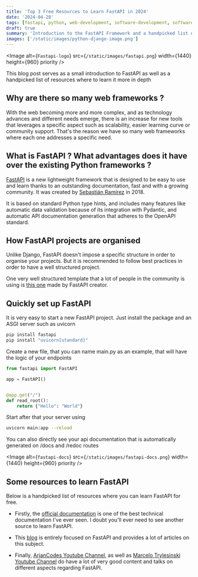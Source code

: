 ```yaml
---
title: 'Top 3 Free Resources to Learn FastAPI in 2024'
date: '2024-04-28'
tags: [fastapi, python, web-development, software-development, software-engineering]
draft: true
summary: 'Introduction to the FastAPI Framework and a handpicked list of free resources to learn this framework'
images: ['/static/images/python-django-image.png']
---
```


<Image alt={`Fastapi-logo`} src={`/static/images/fastapi.png`} width={1440} height={960} priority />

This blog post serves as a small introduction to FastAPI as well as a handpicked list of resources where to learn it more in depth

## Why are there so many web frameworks ?

With the web becoming more and more complex, and as technology advances and different needs emerge,
there is an increase for new tools that leverages a specific aspect such as scalability, easier learning curve or community support. That's the reason we have so many web frameworks where each one addresses a specific need.

## What is FastAPI ? What advantages does it have over the existing Python frameworks ?

[FastAPI](https://fastapi.tiangolo.com/) is a new lightweight framework that is designed to be easy to use and learn thanks to an outstanding documentation, fast and with a growing community.
It was created by [Sebastián Ramírez](https://twitter.com/tiangolo) in 2018.

It is based on standard Python type hints, and includes many features like automatic data validation because of its integration with Pydantic, and automatic API documentation generation that adheres to the OpenAPI standard.

## How FastAPI projects are organised

Unlike Django, FastAPI doesn't impose a specific structure in order to organise your projects. But it is recommended to follow best practices in order to have a well structured project.

One very well structured template that a lot of people in the community is using is [this one](https://github.com/tiangolo/full-stack-fastapi-template/) made by FastAPI creator.

## Quickly set up FastAPI

It is very easy to start a new FastAPI project. Just install the package and an ASGI server such as uvicorn

```python
pip install fastapi
pip install "uvicorn[standard]"
```

Create a new file, that you can name main.py as an example, that will have the logic of your endpoints

```python
from fastapi import FastAPI

app = FastAPI()


@app.get("/")
def read_root():
    return {"Hello": "World"}


```

Start after that your server using

```bash
uvicorn main:app --reload
```

You can also directly see your api documentation that is automatically generated on /docs and /redoc routes

<Image
  alt={`fastapi-docs`}
  src={`/static/images/fastapi-docs.png`}
  width={1440}
  height={960}
  priority
/>

## Some resources to learn FastAPI

Below is a handpicked list of resources where you can learn FastAPI for free.

- Firstly, the [official documentation](https://fastapi.tiangolo.com/learn/) is one of the best technical documentation I've ever seen. I doubt you'll ever need to see another source to learn FastAPI.

- This [blog](https://www.fastapitutorial.com/) is entirely focused on FastAPI and provides a lot of articles on this subject.

- Finally, [ArjanCodes Youtube Channel](https://www.youtube.com/@ArjanCodes), as well as [Marcelo Trylesinski Youtube Channel](https://www.youtube.com/@fastapiexpert) do have a lot of very good content and talks on different aspects regarding FastAPI.
